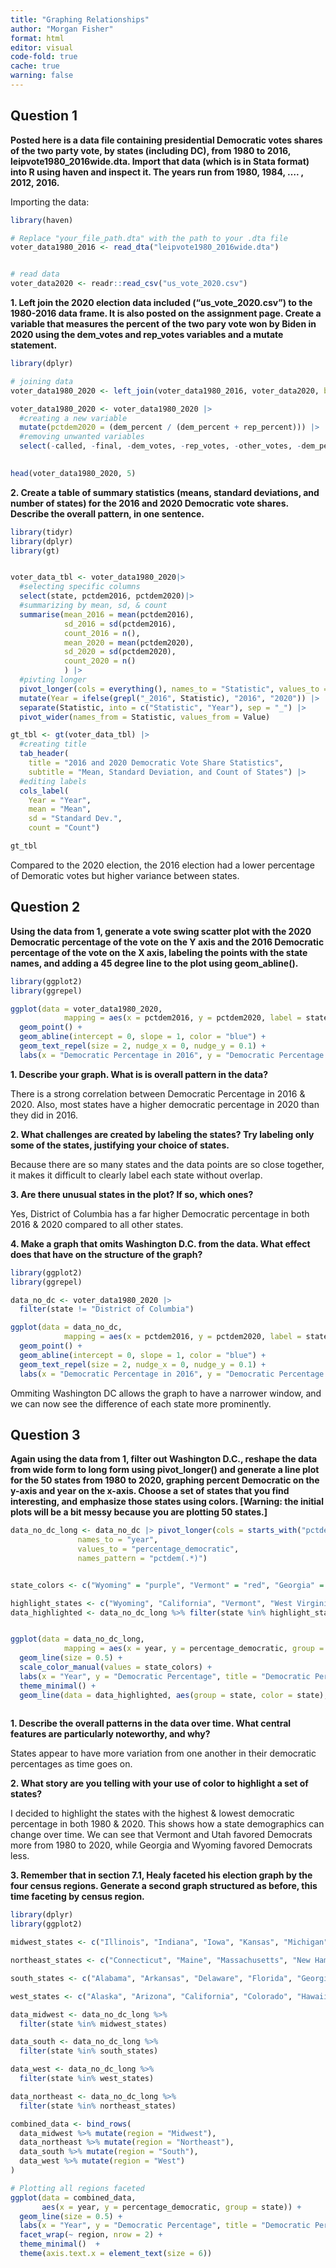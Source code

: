 ---
title: "Graphing Relationships"
author: "Morgan Fisher"
format: html
editor: visual
code-fold: true
cache: true
warning: false
---

## Question 1

**Posted here is a data file containing presidential Democratic votes shares of the two party vote, by states (including DC), from 1980 to 2016, leipvote1980_2016wide.dta. Import that data (which is in Stata format) into R using haven and inspect it. The years run from 1980, 1984, …. , 2012, 2016.**

Importing the data:

```{r}
library(haven)

# Replace "your_file_path.dta" with the path to your .dta file
voter_data1980_2016 <- read_dta("leipvote1980_2016wide.dta")


# read data
voter_data2020 <- readr::read_csv("us_vote_2020.csv")

```

**1.  Left join the 2020 election data included (“us_vote_2020.csv”) to the 1980-2016 data frame. It is also posted on the assignment page. Create a variable that measures the percent of the two pary vote won by Biden in 2020 using the dem_votes and rep_votes variables and a mutate statement.**

```{r}
library(dplyr)

# joining data
voter_data1980_2020 <- left_join(voter_data1980_2016, voter_data2020, by = c("state" = "state"))

voter_data1980_2020 <- voter_data1980_2020 |>
  #creating a new variable
  mutate(pctdem2020 = (dem_percent / (dem_percent + rep_percent))) |>
  #removing unwanted variables
  select(-called, -final, -dem_votes, -rep_votes, -other_votes, -dem_percent, -rep_percent, -other_percent, -dem_this_margin, -margin_shift, -vote_change, -stateid)

  
head(voter_data1980_2020, 5)
```

**2.  Create a table of summary statistics (means, standard deviations, and number of states) for the 2016 and 2020 Democratic vote shares. Describe the overall pattern, in one sentence.**

```{r}
library(tidyr)
library(dplyr)
library(gt)


voter_data_tbl <- voter_data1980_2020|>
  #selecting specific columns
  select(state, pctdem2016, pctdem2020)|>
  #summarizing by mean, sd, & count
  summarise(mean_2016 = mean(pctdem2016), 
            sd_2016 = sd(pctdem2016),
            count_2016 = n(),
            mean_2020 = mean(pctdem2020), 
            sd_2020 = sd(pctdem2020),
            count_2020 = n()
            ) |>
  #pivting longer
  pivot_longer(cols = everything(), names_to = "Statistic", values_to = "Value") |>
  mutate(Year = ifelse(grepl("_2016", Statistic), "2016", "2020")) |>
  separate(Statistic, into = c("Statistic", "Year"), sep = "_") |>
  pivot_wider(names_from = Statistic, values_from = Value)

gt_tbl <- gt(voter_data_tbl) |>
  #creating title
  tab_header(
    title = "2016 and 2020 Democratic Vote Share Statistics",
    subtitle = "Mean, Standard Deviation, and Count of States") |>
  #editing labels
  cols_label(
    Year = "Year",
    mean = "Mean",
    sd = "Standard Dev.",
    count = "Count")

gt_tbl
```

Compared to the 2020 election, the 2016 election had a lower percentage of Demoratic votes but higher variance between states.


## Question 2 

**Using the data from 1, generate a vote swing scatter plot with the 2020 Democratic percentage of the vote on the Y axis and the 2016 Democratic percentage of the vote on the X axis, labeling the points with the state names, and adding a 45 degree line to the plot using geom_abline().**

```{r}
library(ggplot2)
library(ggrepel)

ggplot(data = voter_data1980_2020,
            mapping = aes(x = pctdem2016, y = pctdem2020, label = state)) +
  geom_point() +
  geom_abline(intercept = 0, slope = 1, color = "blue") +
  geom_text_repel(size = 2, nudge_x = 0, nudge_y = 0.1) +
  labs(x = "Democratic Percentage in 2016", y = "Democratic Percentage in 2020", title = "Vote Swing Scatter Plot") +   theme_minimal()
```

**1.  Describe your graph. What is is overall pattern in the data?**

There is a strong correlation between Democratic Percentage in 2016 & 2020. Also, most states have a higher democratic percentage in 2020 than they did in 2016.

**2.  What challenges are created by labeling the states? Try labeling only some of the states, justifying your choice of states.**

Because there are so many states and the data points are so close together, it makes it difficult to clearly label each state without overlap.

**3.  Are there unusual states in the plot? If so, which ones?**

Yes, District of Columbia has a far higher Democratic percentage in both 2016 & 2020 compared to all other states.

**4.  Make a graph that omits Washington D.C. from the data. What effect does that have on the structure of the graph?**

```{r}
library(ggplot2)
library(ggrepel)

data_no_dc <- voter_data1980_2020 |>
  filter(state != "District of Columbia")

ggplot(data = data_no_dc,
            mapping = aes(x = pctdem2016, y = pctdem2020, label = state)) +
  geom_point() +
  geom_abline(intercept = 0, slope = 1, color = "blue") +
  geom_text_repel(size = 2, nudge_x = 0, nudge_y = 0.1) +
  labs(x = "Democratic Percentage in 2016", y = "Democratic Percentage in 2020", title = "Vote Swing Scatter Plot w/o DC") +   theme_minimal()
```

Ommiting Washington DC allows the graph to have a narrower window, and we can now see the difference of each state more prominently.





## Question 3 

**Again using the data from 1, filter out Washington D.C., reshape the data from wide form to long form using pivot_longer() and generate a line plot for the 50 states from 1980 to 2020, graphing percent Democratic on the y-axis and year on the x-axis. Choose a set of states that you find interesting, and emphasize those states using colors. \[Warning: the initial plots will be a bit messy because you are plotting 50 states.\]**

```{r}
data_no_dc_long <- data_no_dc |> pivot_longer(cols = starts_with("pctdem"),
               names_to = "year",
               values_to = "percentage_democratic",
               names_pattern = "pctdem(.*)")


state_colors <- c("Wyoming" = "purple", "Vermont" = "red", "Georgia" = "magenta", "Utah" = "turquoise")

highlight_states <- c("Wyoming", "California", "Vermont", "West Virginia")
data_highlighted <- data_no_dc_long %>% filter(state %in% highlight_states)


ggplot(data = data_no_dc_long,
            mapping = aes(x = year, y = percentage_democratic, group = state, color = state)) +
  geom_line(size = 0.5) +
  scale_color_manual(values = state_colors) +
  labs(x = "Year", y = "Democratic Percentage", title = "Democratic Percentage from 1980 to 2020") +  
  theme_minimal() +
  geom_line(data = data_highlighted, aes(group = state, color = state), size = 0.5)
  
```


**1.  Describe the overall patterns in the data over time. What central features are particularly noteworthy, and why?**

States appear to have more variation from one another in their democratic percentages as time goes on.

**2.  What story are you telling with your use of color to highlight a set of states?**

I decided to highlight the states with the highest & lowest democratic percentage in both 1980 & 2020. This shows how a state demographics can change over time. We can see that Vermont and Utah favored Democrats more from 1980 to 2020, while Georgia and Wyoming favored Democrats less.

**3.  Remember that in section 7.1, Healy faceted his election graph by the four census regions. Generate a second graph structured as before, this time faceting by census region.**

```{r}
library(dplyr)
library(ggplot2)

midwest_states <- c("Illinois", "Indiana", "Iowa", "Kansas", "Michigan", "Minnesota", "Missouri", "Nebraska", "North Dakota", "Ohio", "South Dakota", "Wisconsin")

northeast_states <- c("Connecticut", "Maine", "Massachusetts", "New Hampshire", "Rhode Island", "Vermont","New Jersey", "New York", "Pennsylvania")

south_states <- c("Alabama", "Arkansas", "Delaware", "Florida", "Georgia", "Kentucky", "Louisiana", "Maryland", "Mississippi", "North Carolina", "Oklahoma", "South Carolina", "Tennessee", "Texas", "Virginia", "West Virginia")

west_states <- c("Alaska", "Arizona", "California", "Colorado", "Hawaii", "Idaho", "Montana", "Nevada", "New Mexico", "Oregon", "Utah", "Washington", "Wyoming")

data_midwest <- data_no_dc_long %>%
  filter(state %in% midwest_states)

data_south <- data_no_dc_long %>%
  filter(state %in% south_states)

data_west <- data_no_dc_long %>%
  filter(state %in% west_states)

data_northeast <- data_no_dc_long %>%
  filter(state %in% northeast_states)

combined_data <- bind_rows(
  data_midwest %>% mutate(region = "Midwest"),
  data_northeast %>% mutate(region = "Northeast"),
  data_south %>% mutate(region = "South"),
  data_west %>% mutate(region = "West")
)

# Plotting all regions faceted
ggplot(data = combined_data,
       aes(x = year, y = percentage_democratic, group = state)) +
  geom_line(size = 0.5) +
  labs(x = "Year", y = "Democratic Percentage", title = "Democratic Percentage from 1980 to 2020") +
  facet_wrap(~ region, nrow = 2) +
  theme_minimal()  +
  theme(axis.text.x = element_text(size = 6))
```
